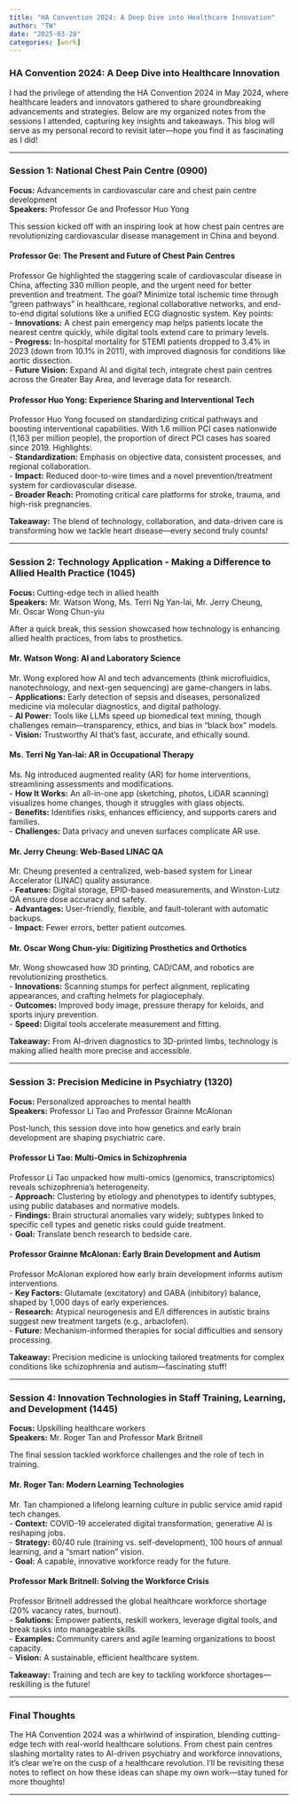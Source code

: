 ```yaml
---
title: "HA Convention 2024: A Deep Dive into Healthcare Innovation"
author: "TW"
date: "2025-03-28"
categories: [work]
---
```


### HA Convention 2024: A Deep Dive into Healthcare Innovation

I had the privilege of attending the HA Convention 2024 in May 2024, where healthcare leaders and innovators gathered to share groundbreaking advancements and strategies. Below are my organized notes from the sessions I attended, capturing key insights and takeaways. This blog will serve as my personal record to revisit later—hope you find it as fascinating as I did!

---

### Session 1: National Chest Pain Centre (0900)
**Focus:** Advancements in cardiovascular care and chest pain centre development  
**Speakers:** Professor Ge and Professor Huo Yong  

This session kicked off with an inspiring look at how chest pain centres are revolutionizing cardiovascular disease management in China and beyond.

#### Professor Ge: The Present and Future of Chest Pain Centres
Professor Ge highlighted the staggering scale of cardiovascular disease in China, affecting 330 million people, and the urgent need for better prevention and treatment. The goal? Minimize total ischemic time through "green pathways" in healthcare, regional collaborative networks, and end-to-end digital solutions like a unified ECG diagnostic system. Key points:  
- **Innovations:** A chest pain emergency map helps patients locate the nearest centre quickly, while digital tools extend care to primary levels.  
- **Progress:** In-hospital mortality for STEMI patients dropped to 3.4% in 2023 (down from 10.1% in 2011), with improved diagnosis for conditions like aortic dissection.  
- **Future Vision:** Expand AI and digital tech, integrate chest pain centres across the Greater Bay Area, and leverage data for research.  

#### Professor Huo Yong: Experience Sharing and Interventional Tech  
Professor Huo Yong focused on standardizing critical pathways and boosting interventional capabilities. With 1.6 million PCI cases nationwide (1,163 per million people), the proportion of direct PCI cases has soared since 2019. Highlights:  
- **Standardization:** Emphasis on objective data, consistent processes, and regional collaboration.  
- **Impact:** Reduced door-to-wire times and a novel prevention/treatment system for cardiovascular disease.  
- **Broader Reach:** Promoting critical care platforms for stroke, trauma, and high-risk pregnancies.  

**Takeaway:** The blend of technology, collaboration, and data-driven care is transforming how we tackle heart disease—every second truly counts!

---

### Session 2: Technology Application - Making a Difference to Allied Health Practice (1045)
**Focus:** Cutting-edge tech in allied health  
**Speakers:** Mr. Watson Wong, Ms. Terri Ng Yan-lai, Mr. Jerry Cheung, Mr. Oscar Wong Chun-yiu  

After a quick break, this session showcased how technology is enhancing allied health practices, from labs to prosthetics.

#### Mr. Watson Wong: AI and Laboratory Science  
Mr. Wong explored how AI and tech advancements (think microfluidics, nanotechnology, and next-gen sequencing) are game-changers in labs.  
- **Applications:** Early detection of sepsis and diseases, personalized medicine via molecular diagnostics, and digital pathology.  
- **AI Power:** Tools like LLMs speed up biomedical text mining, though challenges remain—transparency, ethics, and bias in "black box" models.  
- **Vision:** Trustworthy AI that’s fast, accurate, and ethically sound.  

#### Ms. Terri Ng Yan-lai: AR in Occupational Therapy  
Ms. Ng introduced augmented reality (AR) for home interventions, streamlining assessments and modifications.  
- **How It Works:** An all-in-one app (sketching, photos, LiDAR scanning) visualizes home changes, though it struggles with glass objects.  
- **Benefits:** Identifies risks, enhances efficiency, and supports carers and families.  
- **Challenges:** Data privacy and uneven surfaces complicate AR use.  

#### Mr. Jerry Cheung: Web-Based LINAC QA  
Mr. Cheung presented a centralized, web-based system for Linear Accelerator (LINAC) quality assurance.  
- **Features:** Digital storage, EPID-based measurements, and Winston-Lutz QA ensure dose accuracy and safety.  
- **Advantages:** User-friendly, flexible, and fault-tolerant with automatic backups.  
- **Impact:** Fewer errors, better patient outcomes.  

#### Mr. Oscar Wong Chun-yiu: Digitizing Prosthetics and Orthotics  
Mr. Wong showcased how 3D printing, CAD/CAM, and robotics are revolutionizing prosthetics.  
- **Innovations:** Scanning stumps for perfect alignment, replicating appearances, and crafting helmets for plagiocephaly.  
- **Outcomes:** Improved body image, pressure therapy for keloids, and sports injury prevention.  
- **Speed:** Digital tools accelerate measurement and fitting.  

**Takeaway:** From AI-driven diagnostics to 3D-printed limbs, technology is making allied health more precise and accessible.

---

### Session 3: Precision Medicine in Psychiatry (1320)
**Focus:** Personalized approaches to mental health  
**Speakers:** Professor Li Tao and Professor Grainne McAlonan  

Post-lunch, this session dove into how genetics and early brain development are shaping psychiatric care.

#### Professor Li Tao: Multi-Omics in Schizophrenia  
Professor Li Tao unpacked how multi-omics (genomics, transcriptomics) reveals schizophrenia’s heterogeneity.  
- **Approach:** Clustering by etiology and phenotypes to identify subtypes, using public databases and normative models.  
- **Findings:** Brain structural anomalies vary widely; subtypes linked to specific cell types and genetic risks could guide treatment.  
- **Goal:** Translate bench research to bedside care.  

#### Professor Grainne McAlonan: Early Brain Development and Autism  
Professor McAlonan explored how early brain development informs autism interventions.  
- **Key Factors:** Glutamate (excitatory) and GABA (inhibitory) balance, shaped by 1,000 days of early experiences.  
- **Research:** Atypical neurogenesis and E/I differences in autistic brains suggest new treatment targets (e.g., arbaclofen).  
- **Future:** Mechanism-informed therapies for social difficulties and sensory processing.  

**Takeaway:** Precision medicine is unlocking tailored treatments for complex conditions like schizophrenia and autism—fascinating stuff!

---

### Session 4: Innovation Technologies in Staff Training, Learning, and Development (1445)
**Focus:** Upskilling healthcare workers  
**Speakers:** Mr. Roger Tan and Professor Mark Britnell  

The final session tackled workforce challenges and the role of tech in training.

#### Mr. Roger Tan: Modern Learning Technologies  
Mr. Tan championed a lifelong learning culture in public service amid rapid tech changes.  
- **Context:** COVID-19 accelerated digital transformation; generative AI is reshaping jobs.  
- **Strategy:** 60/40 rule (training vs. self-development), 100 hours of annual learning, and a "smart nation" vision.  
- **Goal:** A capable, innovative workforce ready for the future.  

#### Professor Mark Britnell: Solving the Workforce Crisis  
Professor Britnell addressed the global healthcare workforce shortage (20% vacancy rates, burnout).  
- **Solutions:** Empower patients, reskill workers, leverage digital tools, and break tasks into manageable skills.  
- **Examples:** Community carers and agile learning organizations to boost capacity.  
- **Vision:** A sustainable, efficient healthcare system.  

**Takeaway:** Training and tech are key to tackling workforce shortages—reskilling is the future!

---

### Final Thoughts  
The HA Convention 2024 was a whirlwind of inspiration, blending cutting-edge tech with real-world healthcare solutions. From chest pain centres slashing mortality rates to AI-driven psychiatry and workforce innovations, it’s clear we’re on the cusp of a healthcare revolution. I’ll be revisiting these notes to reflect on how these ideas can shape my own work—stay tuned for more thoughts!

---